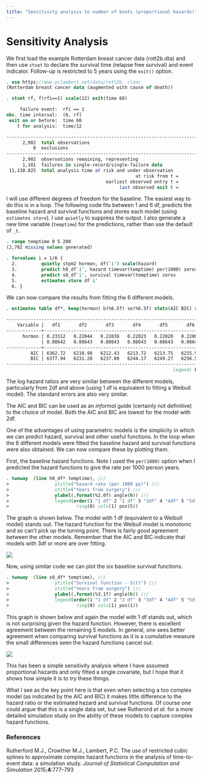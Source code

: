 ```yaml
---
title: "Sensitivity analysis to number of knots (proportional hazards)"
---
```


# Sensitivity Analysis

We first load the example Rotterdam breast cancer data (rott2b.dta)  and then use `stset` to declare the survival time (relapse free survival) and event indicator. Follow-up is restricted to 5 years using the `exit()` option.

```stata
. use https://www.pclambert.net/data/rott2b, clear
(Rotterdam breast cancer data (augmented with cause of death))

. stset rf, f(rfi==1) scale(12) exit(time 60)

     failure event:  rfi == 1
obs. time interval:  (0, rf]
 exit on or before:  time 60
    t for analysis:  time/12

------------------------------------------------------------------------------
      2,982  total observations
          0  exclusions
------------------------------------------------------------------------------
      2,982  observations remaining, representing
      1,181  failures in single-record/single-failure data
 11,130.825  total analysis time at risk and under observation
                                                at risk from t =         0
                                     earliest observed entry t =         0
                                          last observed exit t =         5

```

I will use different degrees of freedom for the baseline. The easiest way to do this is in a loop. The following code fits between 1 and 6 df, predicts the baseline hazard and survival functions and stores each model (using `estimates store`).  I use `quietly` to suppress the output. I also generate a new time variable (`temptime`) for the predictions, rather than use the default of `_t`.

```stata
. range temptime 0 5 200
(2,782 missing values generated)

. forvalues i = 1/6 {
  2.         quietly stpm2 hormon, df(`i') scale(hazard) 
  3.         predict h0_df`i', hazard timevar(temptime) per(1000) zeros
  4.         predict s0_df`i', survival timevar(temptime) zeros
  5.         estimates store df`i'
  6. }

```
We can now compare the results from fitting the 6 different models. 

```stata
. estimates table df*, keep(hormon) b(%6.5f) se(%6.5f) stats(AIC BIC) stfmt(%6.2f)

--------------------------------------------------------------------------
    Variable |   df1       df2       df3       df4       df5       df6    
-------------+------------------------------------------------------------
      hormon | 0.23312   0.22044   0.22038   0.22023   0.22020   0.22007  
             | 0.08642   0.08643   0.08643   0.08643   0.08643   0.08643  
-------------+------------------------------------------------------------
         AIC | 6362.72   6210.98   6212.43   6213.72   6213.75   6215.98  
         BIC | 6377.94   6231.28   6237.80   6244.17   6249.27   6256.57  
--------------------------------------------------------------------------
                                                              legend: b/se

```

The log hazard ratios are very similar between the different models, particularly from 2df and above (using 1 df is equivalent to fitting a Weibull model). The standard errors are also very similar.

The AIC and BIC can be used as an _informal_ guide (certainly not definitive) to the choice of model.  Both the AIC and BIC are lowest for the model with 2df.

One of the advantages of using parametric models is the simplicity in which we can predict hazard, survival and other useful functions. In the loop when the 6 different models were fitted the baseline hazard and survival functions were also obtained. We can now compare these by plotting them.

First, the baseline hazard functions. Note I used the `per(1000)` option when I predicted the hazard functions to give the rate per 1000 person years.

```stata
. twoway  (line h0_df* temptime), ///
>                 ytitle("hazard rate (per 1000 py)") ///
>                 xtitle("Years from surgery") ///
>                 ylabel(,format(%2.0f) angle(h)) ///
>                 legend(order(1 "1 df" 2 "2 df" 3 "3df" 4 "4df" 5 "5df" 6 "6df") ///
>                         ring(0) cols(1) pos(5))

```


The graph is shown below. The model with 1 df (equivalent to a Weibull model) stands out. The hazard function for the Weibull model is monotonic and so can't pick up the turning point. There is fairly good agreement between the other models. Remember that the AIC and BIC indicate that models with 3df or more are over fitting.

![](/statasvg/ph_sensitivity_hazard.svg)

Now, using similar code we can plot the six baseline survival functions. 

```stata
. twoway  (line s0_df* temptime), ///
>                 ytitle("Survival function - S(t)") ///
>                 xtitle("Years from surgery") ///
>                 ylabel(,format(%3.1f) angle(h)) ///
>                 legend(order(1 "1 df" 2 "2 df" 3 "3df" 4 "4df" 5 "5df" 6 "6df") ///
>                         ring(0) cols(1) pos(1))

```

This graph is shown below and again the model with 1 df stands out, which is not surprising given the hazard function. However, there is excellent agreement between the remaining 5 models. In general, one sees better agreement when comparing survival functions as it is a cumulative measure the small differences seen the hazard functions cancel out.

![](/statasvg/ph_sensitivity_survival.svg)

This has been a simple sensitivity analysis where I have assumed proportional hazards and only fitted a single covariate, but I hope that it shows how simple it is to try these things.

What I see as the key point here is that even when selecting a too complex model (as indicated by the AIC and BIC) it makes little difference to the hazard ratio or the estimated hazard and survival functions. Of course one could argue that this is a single data set, but see Rutherord _et al._ for a more detailed simulation study on the ability of these models to capture complex hazard functions.

### References

Rutherford M.J., Crowther M.J., Lambert, P.C. The use of restricted cubic splines to approximate complex hazard functions in the analysis of time-to-event data: a simulation study. _Journal of Statistical Computation and Simulation_ 2015;**4**:777–793





